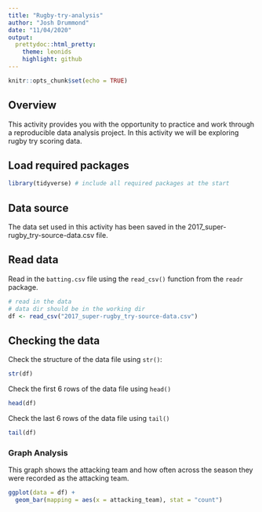 ```yaml
---
title: "Rugby-try-analysis"
author: "Josh Drummond"
date: "11/04/2020"
output:
  prettydoc::html_pretty:
    theme: leonids
    highlight: github
---
```


```r
knitr::opts_chunk$set(echo = TRUE)
```

## Overview 

This activity provides you with the opportunity to practice and work through a reproducible data analysis project. In this activity we will be exploring rugby try scoring data.

## Load required packages

```r
library(tidyverse) # include all required packages at the start
```

## Data source

The data set used in this activity has been saved in the 2017_super-rugby_try-source-data.csv file.

## Read data

Read in the `batting.csv` file using the `read_csv()` function from the `readr` package. 

```r
# read in the data
# data dir should be in the working dir
df <- read_csv("2017_super-rugby_try-source-data.csv")
```

## Checking the data

Check the structure of the data file using `str()`:

```r
str(df)
```

Check the first 6 rows of the data file using `head()`

```r
head(df)
```

Check the last 6 rows of the data file using `tail()`

```r
tail(df)
```

### Graph Analysis

This graph shows the attacking team and how often across the season they were recorded as the attacking team. 

``` r

ggplot(data = df) +
  geom_bar(mapping = aes(x = attacking_team), stat = "count")

```
